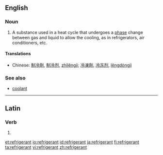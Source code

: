 ==English==

===Noun===
{{en-noun}}
{{wikipedia}}

# A substance used in a heat cycle that undergoes a [[phase]] change between gas and liquid to allow the cooling, as in refrigerators, air conditioners, etc.

====Translations====
{{trans-top}}
* Chinese: [[制冷劑]], [[制冷剂]], [[zhìlěngjì]]; [[冷凍劑]], [[冷冻剂]], [[lěngdòngjì]]
{{trans-mid}}
{{trans-bottom}}

===See also===
* [[coolant]]

----

==Latin==

===Verb===
{{la-verb-form|rēfrīgerant}}

# {{conjugation of|refrigero|rēfrīgerō|3|p|pres|act|ind|lang=la}}


[[et:refrigerant]]
[[io:refrigerant]]
[[id:refrigerant]]
[[ja:refrigerant]]
[[fi:refrigerant]]
[[ta:refrigerant]]
[[vi:refrigerant]]
[[zh:refrigerant]]